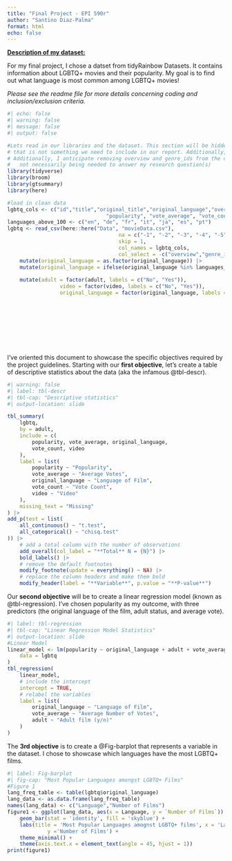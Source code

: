 ```yaml
---
title: "Final Project - EPI 590r"
author: "Santino Diaz-Palma"
format: html
echo: false
---
```


[**Description of my dataset:**]{.underline}

For my final project, I chose a datset from tidyRainbow Datasets. It contains information about LGBTQ+ movies and their popularity. My goal is to find out what language is most common among LGBTQ+ movies! 

*Please see the readme file for more details concerning coding and inclusion/exclusion criteria.*

```r
#| echo: false
#| warning: false
#| message: false
#| output: false

#Lets read in our libraries and the dataset. This section will be hidden from output because
# that is not something we need to include in our report. Additionally, we will clean the data. 
# Additionally, I anticipate removing overview and genre_ids from the dataset due to them
# 	not necessarily being needed to answer my research question(s)
library(tidyverse)
library(broom)
library(gtsummary)
library(here)

#load in clean data
lgbtq_cols <- c("id","title","original_title","original_language","overview", "release_date",
								"popularity", "vote_average", "vote_count", "adult", "video", "genre_ids")
languages_above_100 <- c("en", "de", "fr", "it", "ja", "es", "pt")
lgbtq <- read_csv(here::here("Data", "movieData.csv"),
									na = c("-1", "-2", "-3", "-4", "-5", "-998", "xx"),
									skip = 1,
									col_names = lgbtq_cols,
									col_select = -c("overview","genre_ids")) |>
	mutate(original_language = as.factor(original_language)) |>
	mutate(original_language = ifelse(original_language %in% languages_above_100,
																		as.character(original_language), "Other")) |>
	mutate(adult = factor(adult, labels = c("No", "Yes")),
				 video = factor(video, labels = c("No", "Yes")),
				 original_language = factor(original_language, labels =
				 													 	c("German",
				 													 		"English",
				 													 		"French",
				 													 		"Italian",
				 													 		"Japanese",
				 													 		"Spanish",
				 													 		"Other",
				 													 		"Portuguese")))
```

I've oriented this document to showcase the specific objectives required by the project guidelines. Starting with our **first objective**, let's create a table of descriptive statistics about the data (aka the infamous @tbl-descr).

```r
#| warning: false
#| label: tbl-descr
#| tbl-cap: "Descriptive statistics"
#| output-location: slide

tbl_summary(
	lgbtq,
	by = adult,
	include = c(
		popularity, vote_average, original_language,
		vote_count, video
	),
	label = list(
		popularity ~ "Popularity",
		vote_average ~ "Average Votes",
		original_language ~ "Language of Film",
		vote_count ~ "Vote Count",
		video ~ "Video"
	),
	missing_text = "Missing"
) |>
add_p(test = list(
	all_continuous() ~ "t.test",
	all_categorical() ~ "chisq.test"
)) |>
	# add a total column with the number of observations
	add_overall(col_label = "**Total** N = {N}") |>
	bold_labels() |>
	# remove the default footnotes
	modify_footnote(update = everything() ~ NA) |>
	# replace the column headers and make them bold
	modify_header(label = "**Variable**", p.value = "**P-value**")


```

Our **second objective** will be to create a linear regression model (known as @tbl-regression). I've chosen popularity as my outcome, with three predictors (the original language of the film, adult status, and average vote). 

```r
#| label: tbl-regression
#| tbl-cap: "Linear Regression Model Statistics"
#| output-location: slide
#Linear Model
linear_model <- lm(popularity ~ original_language + adult + vote_average,
	data = lgbtq
)
tbl_regression(
	linear_model,
	# include the intercept
	intercept = TRUE,
	# relabel the variables
	label = list(
		original_language ~ "Language of Film",
		vote_average ~ "Average Number of Votes",
		adult ~ "Adult film (y/n)"
	)
)

```

The **3rd objective** is to create a @Fig-barplot that represents a variable in the dataset. I chose to showcase which languages have the most LGBTQ+ films. 

```r
#| label: Fig-barplot
#| fig-cap: "Most Popular Languages amongst LGBTQ+ Films"
#Figure 1
lang_freq_table <- table(lgbtq$original_language)
lang_data <- as.data.frame(lang_freq_table)
names(lang_data) <- c("Language","Number of Films")
figure1 <- ggplot(lang_data, aes(x = Language, y = `Number of Films`)) +
	geom_bar(stat = 'identity', fill = 'skyblue') +
	labs(title = 'Most Popular Languages amognst LGBTQ+ films', x = 'Language', 
			 y ='Number of Films') +
	theme_minimal() +
	theme(axis.text.x = element_text(angle = 45, hjust = 1))
print(figure1)

```



